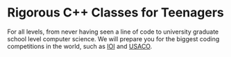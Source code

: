 
# Rigorous C++ Classes for Teenagers

For all levels, from never having seen a line of code to university graduate school level computer science.
We will prepare you for the biggest coding competitions in the world, such as [IOI](https://ioinformatics.org/) and [USACO](http://usaco.org/).

